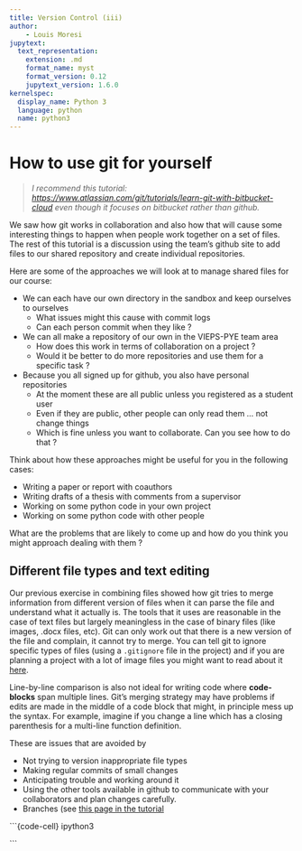 ```yaml
---
title: Version Control (iii)
author: 
    - Louis Moresi
jupytext:
  text_representation:
    extension: .md
    format_name: myst
    format_version: 0.12
    jupytext_version: 1.6.0
kernelspec:
  display_name: Python 3
  language: python
  name: python3
---
```


# How to use git for yourself

  > _I recommend this tutorial: [https://www.atlassian.com/git/tutorials/learn-git-with-bitbucket-cloud](https://www.atlassian.com/git/tutorials/learn-git-with-bitbucket-cloud) even though it focuses on bitbucket rather than github._


We saw how git works in collaboration and also how that will cause some interesting things to happen when people work together on a set of files. The rest of this tutorial is a discussion using the team's github site to add files to our shared repository and create individual repositories. 

<!-- > [https://github.com/vieps-pye-class-2019](https://github.com/vieps-pye-class-2019) -->

Here are some of the approaches we will look at to manage shared files for our course:

  - We can each have our own directory in the sandbox and keep ourselves to ourselves 
     - What issues might this cause with commit logs
     - Can each person commit when they like ?
     
  - We can all make a repository of our own in the VIEPS-PYE team area
     - How does this work in terms of collaboration on a project ?
     - Would it be better to do more repositories and use them for a specific task ?
     
  - Because you all signed up for github, you also have personal repositories
     - At the moment these are all public unless you registered as a student user
     - Even if they are public, other people can only read them ... not change things
     - Which is fine unless you want to collaborate. Can you see how to do that ?

Think about how these approaches might be useful for you in the following cases:

  - Writing a paper or report with coauthors
  - Writing drafts of a thesis with comments from a supervisor
  - Working on some python code in your own project
  - Working on some python code with other people
  
What are the problems that are likely to come up and how do you think you might approach dealing with them ?


## Different file types and text editing

Our previous exercise in combining files showed how git tries to merge information from different version of files when it can parse the file and understand what it actually is. The tools that it uses are reasonable in the case of text files but largely meaningless in the case of binary files (like images, .docx files, etc). Git can only work out that there is a new version of the file and complain, it cannot try to merge. You can tell git to ignore specific types of files (using a `.gitignore` file in the project) and if you are planning a project with a lot of image files you might want to read about it [here](https://www.atlassian.com/git/tutorials/saving-changes/gitignore).

Line-by-line comparison is also not ideal for writing code where **code-blocks** span multiple lines. Git's merging strategy may have problems if edits are made in the middle of a code block that might, in principle mess up the syntax. For example, imagine if you change a line which has a closing parenthesis for a multi-line function definition. 

These are issues that are avoided by 

  - Not trying to version inappropriate file types
  - Making regular commits of small changes
  - Anticipating trouble and working around it
  - Using the other tools available in github to communicate with your collaborators and plan changes carefully.
  - Branches (see [this page in the tutorial](https://www.atlassian.com/git/tutorials/using-branches)

    


```{code-cell} ipython3

```
